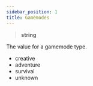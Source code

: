 ```yaml
---
sidebar_position: 1
title: Gamemodes
---
```


> **<Link to="https://developer.mozilla.org/en-US/docs/Web/JavaScript/Reference/Global_Objects/String">string</Link>**

The value for a gamemode type.

- creative
- adventure
- survival
- unknown